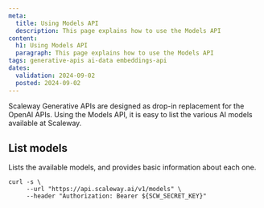 ```yaml
---
meta:
  title: Using Models API
  description: This page explains how to use the Models API
content:
  h1: Using Models API
  paragraph: This page explains how to use the Models API
tags: generative-apis ai-data embeddings-api
dates:
  validation: 2024-09-02
  posted: 2024-09-02
---
```


Scaleway Generative APIs are designed as drop-in replacement for the OpenAI APIs.
Using the Models API, it is easy to list the various AI models available at Scaleway.

## List models

Lists the available models, and provides basic information about each one.

```
curl -s \
     --url "https://api.scaleway.ai/v1/models" \
     --header "Authorization: Bearer ${SCW_SECRET_KEY}"
```